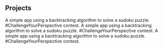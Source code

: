 ## Projects

<ProjectCard title="Sudoku Solver" link="https://github.com/equintanilla20/javaOOP" bg="linear-gradient(to right, #D4145A 0%, #FBB03B 100%)">
A simple app using a backtracking algorithm to solve a sudoku puzzle. #ChallengeYourPerspective contest.
</ProjectCard>

<ProjectCard title="Sudoku Solver" link="github.io/equintanilla20/javaOop" bg="linear-gradient(to right, #D4145A 0%, #FBB03B 100%)">
A simple app using a backtracking algorithm to solve a sudoku puzzle. #ChallengeYourPerspective contest.
</ProjectCard>

<ProjectCard title="Sudoku Solver" link="github.io/equintanilla20/javaOop" bg="linear-gradient(to right, #D4145A 0%, #FBB03B 100%)">
A simple app using a backtracking algorithm to solve a sudoku puzzle. #ChallengeYourPerspective contest.
</ProjectCard>